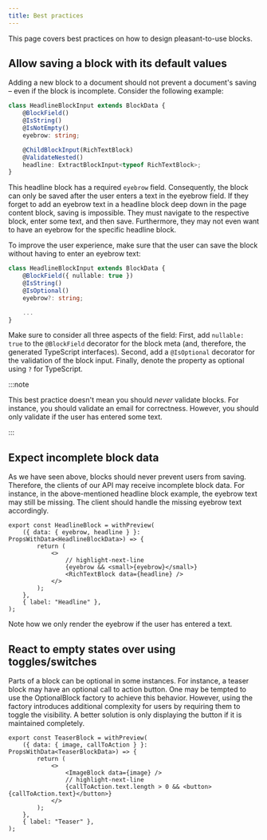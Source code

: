 ```yaml
---
title: Best practices
---
```


This page covers best practices on how to design pleasant-to-use blocks.

## Allow saving a block with its default values

Adding a new block to a document should not prevent a document's saving – even if the block is incomplete.
Consider the following example:

```ts title="headline.block.ts"
class HeadlineBlockInput extends BlockData {
    @BlockField()
    @IsString()
    @IsNotEmpty()
    eyebrow: string;

    @ChildBlockInput(RichTextBlock)
    @ValidateNested()
    headline: ExtractBlockInput<typeof RichTextBlock>;
}
```

This headline block has a required `eyebrow` field.
Consequently, the block can only be saved after the user enters a text in the eyebrow field.
If they forget to add an eyebrow text in a headline block deep down in the page content block, saving is impossible.
They must navigate to the respective block, enter some text, and then save.
Furthermore, they may not even want to have an eyebrow for the specific headline block.

To improve the user experience, make sure that the user can save the block without having to enter an eyebrow text:

```ts title="headline.block.ts"
class HeadlineBlockInput extends BlockData {
    @BlockField({ nullable: true })
    @IsString()
    @IsOptional()
    eyebrow?: string;

    ...
}
```

Make sure to consider all three aspects of the field:
First, add `nullable: true` to the `@BlockField` decorator for the block meta (and, therefore, the generated TypeScript interfaces).
Second, add a `@IsOptional` decorator for the validation of the block input.
Finally, denote the property as optional using `?` for TypeScript.

:::note

This best practice doesn't mean you should _never_ validate blocks.
For instance, you should validate an email for correctness.
However, you should only validate if the user has entered some text.

:::

## Expect incomplete block data

As we have seen above, blocks should never prevent users from saving.
Therefore, the clients of our API may receive incomplete block data.
For instance, in the above-mentioned headline block example, the eyebrow text may still be missing.
The client should handle the missing eyebrow text accordingly.

```tsx title="HeadlineBlock.tsx"
export const HeadlineBlock = withPreview(
    ({ data: { eyebrow, headline } }: PropsWithData<HeadlineBlockData>) => {
        return (
            <>
                // highlight-next-line
                {eyebrow && <small>{eyebrow}</small>}
                <RichTextBlock data={headline} />
            </>
        );
    },
    { label: "Headline" },
);
```

Note how we only render the eyebrow if the user has entered a text.

## React to empty states over using toggles/switches

Parts of a block can be optional in some instances.
For instance, a teaser block may have an optional call to action button.
One may be tempted to use the OptionalBlock factory to achieve this behavior.
However, using the factory introduces additional complexity for users by requiring them to toggle the visibility.
A better solution is only displaying the button if it is maintained completely.

```tsx title="TeaserBlock.tsx"
export const TeaserBlock = withPreview(
    ({ data: { image, callToAction } }: PropsWithData<TeaserBlockData>) => {
        return (
            <>
                <ImageBlock data={image} />
                // highlight-next-line
                {callToAction.text.length > 0 && <button>{callToAction.text}</button>}
            </>
        );
    },
    { label: "Teaser" },
);
```
